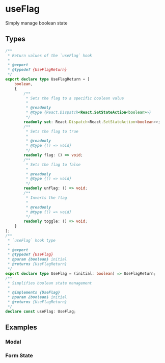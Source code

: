 
<Meta title="Example/UseFlag" />

# useFlag

Simply manage boolean state

## Types

```ts
/**
 * Return values of the `useFlag` hook
 *
 * @export
 * @typedef {UseFlagReturn}
 */
export declare type UseFlagReturn = [
    boolean,
    {
        /**
         * Sets the flag to a specific boolean value
         *
         * @readonly
         * @type {React.Dispatch<React.SetStateAction<boolean>>}
         */
        readonly set: React.Dispatch<React.SetStateAction<boolean>>;
        /**
         * Sets the flag to true
         *
         * @readonly
         * @type {() => void}
         */
        readonly flag: () => void;
        /**
         * Sets the flag to false
         *
         * @readonly
         * @type {() => void}
         */
        readonly unflag: () => void;
        /**
         * Inverts the flag
         *
         * @readonly
         * @type {() => void}
         */
        readonly toggle: () => void;
    }
];
/**
 * `useFlag` hook type
 *
 * @export
 * @typedef {UseFlag}
 * @param {boolean} initial
 * @returns {UseFlagReturn}
 */
export declare type UseFlag = (initial: boolean) => UseFlagReturn;
/**
 * Simplifies boolean state management
 *
 * @implements {UseFlag}
 * @param {boolean} initial
 * @returns {UseFlagReturn}
 */
declare const useFlag: UseFlag;
```


## Examples

### Modal

<Canvas withSource="open">
  <Story id="example-useflag--modal-story" />
</Canvas>

### Form State

<Canvas withSource="open">
  <Story id="example-useflag--form-story" />
</Canvas>
